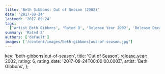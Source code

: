 ```yaml
---
title: 'Beth Gibbons: Out of Season (2002)'
date: '2017-09-24'
lastmod: '2017-09-24'
tags:
  ['Artist Beth Gibbons', 'Rated 3', 'Release Year 2002', 'Release Decade 2000']
summary: 'Rated 3'
authors: ['default']
images: ['/content/images/beth-gibbons|out-of-season.jpg']
---
```


  key: 'beth-gibbons|out-of-season',
  title: 'Out of Season',
  release_year: 2002,
  rating: 6,
  rating_date: '2017-09-24T00:00:00.000Z',
  artist: 'Beth Gibbons',
};

<MusicRating data={data} />
